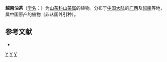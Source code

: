 {{Speciesbox 
| taxon = Camellia vietnamensis
| authority =  T. C.
}}

'''越南油茶'''（[[学名|学名]]：{{lang|la|''Camellia vietnamensis''}}）为[[山茶科|山茶科]][[山茶属|山茶属]]的植物。分布于[[中国大陆|中国大陆]]的[[广西|广西]]及[[越南|越南]]等地，属中国原产的植物（非从国外引种）。

== 参考文献 ==
<div class="references-small">
* {{cite web| url =http://www.bioinfo.cn/db05/KmzwSpecies.php?action=view&id=28832| title =越南油茶| work =《中国高等植物数据库全库》| publisher =中国科学院微生物研究所| author =昆明植物研究所| accessdate =2009-02-26| deadurl =yes| archiveurl =https://web.archive.org/web/20160305072048/http://www.bioinfo.cn/db05/KmzwSpecies.php?action=view&id=28832| archivedate =2016-03-05}}
</div>
{{Taxonbar|from=Q15232656}}

[[Category:山茶属|Y]]
[[Category:越南植物|Y]]
[[Category:广西植物|Y]]